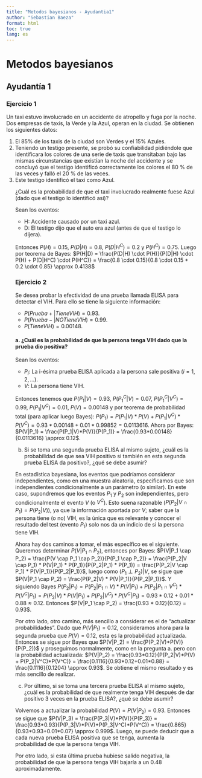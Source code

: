 ```yaml
---
title: "Metodos bayesianos - Ayudantia1"
author: "Sebastian Baeza"
format: html
toc: true
lang: es
---
```


# Metodos bayesianos

## Ayudantía 1

### Ejercicio 1

Un taxi estuvo involucrado en un accidente de atropello y fuga por la noche. Dos empresas de taxis, la Verde y la Azul, operan en la ciudad. Se obtienen los siguientes datos:
<ol>
<li>El 85% de los taxis de la ciudad son Verdes y el 15% Azules.</li>
<li>Teniendo un testigo presente, se probó su confiabilidad pidiéndole que identificara los colores de una serie de taxis que transitaban bajo las mismas circunstancias que existían la noche del accidente y se concluyó que el testigo identificó correctamente los colores el 80 % de las veces y falló el 20 % de las veces.</li>
<li>Este testigo identificó el taxi como Azul.</li>

¿Cuál es la probabilidad de que el taxi involucrado realmente fuese Azul (dado que el testigo lo identificó así)?

Sean los eventos:
<ul>
<li>H: Accidente causado por un taxi azul.</li>
<li>D: El testigo dijo que el auto era azul (antes de que el testigo lo dijera).</li>
</ul>

Entonces $P(H) = 0.15$, $P(D|H) = 0.8$, $P(D|H^C) = 0.2$ y $P(H^C) = 0.75$. Luego por teorema de Bayes: $P(H|D) = \frac{P(D|H) \cdot P(H)}{P(D|H) \cdot P(H) + P(D|H^C) \cdot P(H^C)} = \frac{0.8 \cdot 0.15}{0.8 \cdot 0.15 + 0.2 \cdot 0.85} \approx 0.4138$

### Ejercicio 2

Se desea probar la efectividad de una prueba llamada ELISA para detectar el VIH. Para ello se tiene la siguiente información:
<ul>
<li>$P(Prueba+|Tiene VIH) = 0.93$.</li>
<li>$P(Prueba−|NOTiene VIH) = 0.99$.</li>
<li>$P(Tiene VIH) = 0.00148$.</li>
</ul>

#### a. ¿Cuál es la probabilidad de que la persona tenga VIH dado que la prueba dio positiva?

Sean los eventos:
<ul>
<li>$P_i$: La i-ésima prueba ELISA aplicada a la persona sale positiva ($i=1,2,...$).</li>
<li>$V$: La persona tiene VIH.</li>
</ul>

Entonces tenemos que $P(P_1|V) = 0.93$, $P(P_1^C|V) = 0.07$, $P(P_1^C|V^C) = 0.99$, $P(P_1|V^C) = 0.01$, $P(V) = 0.00148$ y por teorema de probabilidad total (para aplicar luego Bayes): $P(P_1) = P(P_1|V) * P(V) + P(P_1|V^C) * P(V^C) = 0.93 * 0.00148 + 0.01 * 0.99852 = 0.0113616$. Ahora por Bayes: $P(V|P_1) = \frac{P(P_1|V)*P(V)}{P(P_1)} = \frac{0.93*0.00148}{0.0113616} \approx 0.12$.

b. Si se toma una segunda prueba ELISA al mismo sujeto, ¿cuál es la probabilidad de que sea VIH positivo si también en esta segunda prueba ELISA da positivo?, ¿qué se debe asumir?

En estadística bayesiana, los eventos que podríamos considerar independientes, como en una muestra aleatoria, especificamos que son independientes condicionalmente a un parámetro (o similar). En este caso, supondremos que los eventos $P_1$ y $P_2$ son independientes, pero condicionalmente el evento $V$ (o $V^C$). Esto suena razonable ($P(P_2 | V \cap P_1) = P(P_2 | V)$), ya que la información aportada por $V$; saber que la persona tiene (o no) VIH, es la única que es relevante y conocer el resultado del test (evento $P_1$) solo nos da un indicio de si la persona tiene VIH.

Ahora hay dos caminos a tomar, el más específico es el siguiente. Queremos determinar $P(V|P_1 \cap P_2)$, entonces por Bayes: $P(V|P_1 \cap P_2) = \frac{P(V \cap P_1 \cap P_2)}{P(P_1 \cap P_2)} = \frac{P(P_2|V \cap P_1) * P(V|P_1) * P(P_1)}{P(P_2|P_1) * P(P_1)} = \frac{P(P_2|V \cap P_1) * P(V|P_1)}{P(P_2|P_1)}$, luego como $(P_1 \perp P_2)|V$, se sigue que $P(V|P_1 \cap P_2) = \frac{P(P_2|V) * P(V|P_1)}{P(P_2|P_1)}$. Y siguiendo Bayes $P(P_2|P_1) = P(P_2|P_1 \cap V) * P(V|P_1) + P(P_2|P_1 \cap V^C) * P(V^C|P_1) = P(P_2|V) * P(V|P_1) + P(P_2|V^C) * P(V^C|P_1) = 0.93 * 0.12 + 0.01 * 0.88 \approx 0.12$. Entonces $P(V|P_1 \cap P_2) = \frac{0.93 * 0.12}{0.12} = 0.93$.

Por otro lado, otro camino, más sencillo a considerar es el de "actualizar probabilidades". Dado que $P(V|P_1) = 0.12$, consideramos ahora para la segunda prueba que $P(V) = 0.12$, esta es la probabilidad actualizada. Entonces se sigue por Bayes que $P(V|P_2) = \frac{P(P_2|V)*P(V)}{P(P_2)}$ y proseguimos normalmente, como en la pregunta a. pero con la probabilidad actualizada: $P(V|P_2) = \frac{0.93*0.12}{P(P_2|V)*P(V) + P(P_2|V^C)*P(V^C)} = \frac{0.1116}{0.93*0.12+0.01*0.88} = \frac{0.1116}{0.1204} \approx 0.93$. Se obtiene el mismo resultado y es más sencillo de realizar.

c. Por último, si se toma una tercera prueba ELISA al mismo sujeto, ¿cuál es la probabilidad de que realmente tenga VIH después de dar positivo 3 veces en la prueba ELISA?, ¿qué se debe asumir?

Volvemos a actualizar la probabilidad $P(V) = P(V|P_2) = 0.93$. Entonces se sigue que $P(V|P_3) = \frac{P(P_3|V)*P(V)}{P(P_3)} = \frac{0.93*0.93}{P(P_3|V)*P(V)+P(P_3|V^C)*P(V^C)} = \frac{0.865}{0.93*0.93+0.01*0.07} \approx 0.999$. Luego, se puede deducir que a cada nueva prueba ELISA positiva que se tenga, aumenta la probabilidad de que la persona tenga VIH.

Por otro lado, si esta última prueba hubiese salido negativa, la probabilidad de que la persona tenga VIH bajaría a un $0.48$ aproximadamente.